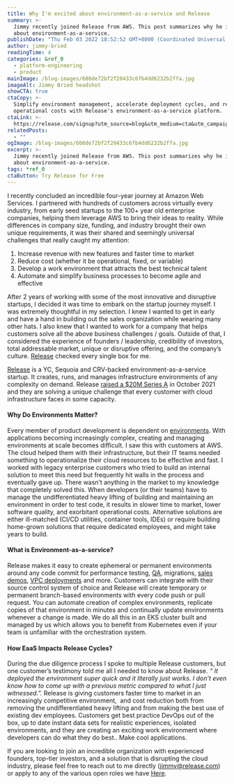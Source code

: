 ```yaml
---
title: Why I'm excited about environment-as-a-service and Release
summary: >-
  Jimmy recently joined Release from AWS. This post summarizes why he is excited
  about environment-as-a-service.
publishDate: "Thu Feb 03 2022 18:52:52 GMT+0000 (Coordinated Universal Time)"
author: jimmy-bried
readingTime: 4
categories: &ref_0
  - platform-engineering
  - product
mainImage: /blog-images/608de72bf2f20433c6fb4dd6232b2ffa.jpg
imageAlt: Jimmy Bried headshot
showCTA: true
ctaCopy: >-
  Simplify environment management, accelerate deployment cycles, and reduce
  operational costs with Release's environment-as-a-service platform.
ctaLink: >-
  https://release.com/signup?utm_source=blog&utm_medium=cta&utm_campaign=blog-cta&utm_content=why-im-excited-about-environment-as-a-service-and-release
relatedPosts:
  - ""
ogImage: /blog-images/608de72bf2f20433c6fb4dd6232b2ffa.jpg
excerpt: >-
  Jimmy recently joined Release from AWS. This post summarizes why he is excited
  about environment-as-a-service.
tags: *ref_0
ctaButton: Try Release for Free
---
```


I recently concluded an incredible four-year journey at Amazon Web Services. I partnered with hundreds of customers across virtually every industry, from early seed startups to the 100+ year old enterprise companies, helping them leverage AWS to bring their ideas to reality. While differences in company size, funding, and industry brought their own unique requirements, it was their shared and seemingly universal challenges that really caught my attention:

1.  Increase revenue with new features and faster time to market
2.  Reduce cost (whether it be operational, fixed, or variable)
3.  Develop a work environment that attracts the best technical talent
4.  Automate and simplify business processes to become agile and effective

After 2 years of working with some of the most innovative and disruptive startups, I decided it was time to embark on the startup journey myself. I was extremely thoughtful in my selection. I knew I wanted to get in early and have a hand in building out the sales organization while wearing many other hats. I also knew that I wanted to work for a company that helps customers solve all the above business challenges / goals. Outside of that, I considered the experience of founders / leadership, credibility of investors, total addressable market, unique or disruptive offering, and the company’s culture. [Release](https://releasehub.com/) checked every single box for me.

[Release](https://releasehub.com/) is a YC, Sequoia and CRV-backed environment-as-a-service startup. It creates, runs, and manages infrastructure environments of any complexity on demand. Release [raised a $20M Series A](https://releasehub.com/blog/releasehub-20-million-series-a-led-by-crv) in October 2021 and they are solving a unique challenge that every customer with cloud infrastructure faces in some capacity.

#### Why Do Environments Matter?

Every member of product development is dependent on [environments](https://releasehub.com/ephemeral-environments). With applications becoming increasingly complex, creating and managing environments at scale becomes difficult. I saw this with customers at AWS. The cloud helped them with their infrastructure, but their IT teams needed something to operationalize their cloud resources to be effective and fast. I worked with legacy enterprise customers who tried to build an internal solution to meet this need but frequently hit walls in the process and eventually gave up. There wasn’t anything in the market to my knowledge that completely solved this. When developers (or their teams) have to manage the undifferentiated heavy lifting of building and maintaining an environment in order to test code, it results in slower time to market, lower software quality, and exorbitant operational costs. Alternative solutions are either ill-matched (CI/CD utilities, container tools, IDEs) or require building home-grown solutions that require dedicated employees, and might take years to build.

#### What is Environment-as-a-service?

Release makes it easy to create ephemeral or permanent environments around any code commit for performance testing, [QA](https://releasehub.com/staging-environments), migrations, [sales demos](https://releasehub.com/usecase/sales-demo-environments), [VPC deployments](https://releasehub.com/usecase/running-your-production-environments) and more. Customers can integrate with their source control system of choice and Release will create temporary or permanent branch-based environments with every code push or pull request. You can automate creation of complex environments, replicate copies of that environment in minutes and continually update environments whenever a change is made. We do all this in an EKS cluster built and managed by us which allows you to benefit from Kubernetes even if your team is unfamiliar with the orchestration system.

#### How EaaS Impacts Release Cycles?

During the due diligence process I spoke to multiple Release customers, but one customer’s testimony told me all I needed to know about Release. _“ It deployed the environment super quick and it literally just works. I don’t even know how to come up with a previous metric compared to what I just witnessed.”._ Release is giving customers faster time to market in an increasingly competitive environment,  and cost reduction both from removing the undifferentiated heavy lifting and from making the best use of existing dev employees. Customers get best practice DevOps out of the box, up to date instant data sets for realistic experiences, isolated environments, and they are creating an exciting work environment where developers can do what they do best.. Make cool applications.

If you are looking to join an incredible organization with experienced founders, top-tier investors, and a solution that is disrupting the cloud industry, please feel free to reach out to me directly ([jimmy@release.com](mailto:jimmy@release.com)) or apply to any of the various open roles we have [Here](https://releasehub.com/company#hire).
